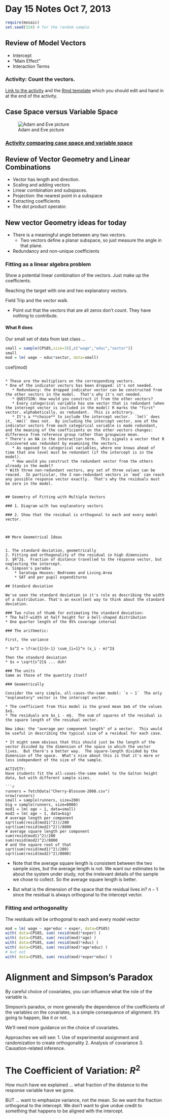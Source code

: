 # Day 15 Notes Oct 7, 2013

```r
require(mosaic)
set.seed(324) # for the random sample
```

## Review of Model Vectors

* Intercept
* "Main Effect"
* Interaction Terms

### Activity: Count the vectors.

[Link to the activity](../../In-Class-Activities/CountingModelVectors.html) and the [Rmd template]() which you should edit and hand in at the end of the activity.

## Case Space versus Variable Space

![Adam and Eve picture](http://dl.dropbox.com/u/5098197/ISM/Figures/Adam-and-Eve.png)

### [Activity comparing case space and variable space](https://dl.dropbox.com/u/5098197/ISM/case-vs-variable-space.pdf)




## Review of Vector Geometry and Linear Combinations

* Vector has length and direction.
* Scaling and adding vectors
* Linear combination and subspaces.
* Projection: the nearest point in a subspace
* Extracting coefficients
* The dot product operator.


## New vector Geometry ideas for today

* There is a meaningful angle between any two vectors.
    * Two vectors define a planar subspace, so just measure the angle in that plane.
* Redundancy and non-unique coefficients



### Fitting as a linear algebra problem

Show a potential linear combination of the vectors.  Just make up the coefficients.

Reaching the target with one and two explanatory vectors.

Field Trip and the vector walk.
 
* Point out that the vectors that are all zeros don't count.  They have nothing to contribute.

#### What R does

Our small set of data from last class ...
```r
small = sample(CPS85,size=3)[,c("wage","educ","sector")]
small
mod = lm( wage ~ educ*sector, data=small)
```
coef(mod)
```

* These are the multipliers on the corresponding vectors.
* One of the indicator vectors has been dropped: it's not needed.
   * Redundancy: the dropped indicator vector can be constructed from the other vectors in the model.  That's why it's not needed.
   * QUESTION: How would you construct it from the other vectors?
   * Every categorical variable has one vector that is redundant (when the intercept vector is included in the model) R marks the "first" vector, alphabetically, as redundant.  This is arbitrary.
   * It's a **choice** to include the intercept vector.  `lm()` does it, `mm()` does not.  By including the intercept vector, one of the indicator vectors from each categorical variable is made redundant, and the meaning of the coefficients on the other vectors changes: difference from reference group rather than groupwise mean.
* There's an NA in the interaction term.  This signals a vector that R discovered was redundant by examining the vectors.
   * As opposed to categorical variables, where one knows ahead of time that one level must be redundant (if the intercept is in the model).
   * How would you construct the redundant vector from the others already in the model?
* With three non-redundant vectors, any set of three values can be reaced.  In particular, the 3 non-redundant vectors in `mod` can reach any possible response vector exactly.  That's why the residuals must be zero in the model.


## Geometry of Fitting with Multiple Vectors

### 1. Diagram with two explanatory vectors

### 2. Show that the residual is orthogonal to each and every model vector.



## More Geometrical Ideas


1. The standard deviation, geometrically
2. Fitting and orthogonality of the residual in high dimensions
3. $R^2$.  Fraction of distance travelled to the response vector, but neglecting the intercept.
4. Simpson's paradox
    * Saratoga Houses: Bedrooms and Living.Area
    * SAT and per pupil expenditures

## Standard deviation

We've seen the standard deviation in it's role as describing the width of a distribution. That's an excellent way to think about the standard deviation.  

### Two rules of thumb for estimating the standard deviation:
* The half-width at half height for a bell-shaped distribution
* One quarter length of the 95% coverage interval

### The arithmetic: 

First, the variance

* $s^2 = \frac{1}{n-1} \sum_{i=1}^n (x_i - m)^2$

Then the standard deviation
* $s = \sqrt{s^2}$ ... duh!

### The units
Same as those of the quantity itself

### Geometrically

Consider the very simple, all-cases-the-same model: `x ~ 1`  The only "explanatory" vector is the intercept vector.

* The coefficient from this model is the grand mean $m$ of the values $x$.
* The residuals are $x_i - m$.  The sum of squares of the residual is the square length of the residual vector.

New idea: the "average per component length" of a vector.  This would be useful in describing the typical size of a residual for each case.

* It might seem obvious that this should just be the length of the vector divided by the dimension of the space in which the vector lives.  But there's a better way.  The square-length divided by the dimension of the space.  What's nice about this is that it's more or less independent of the size of the sample.

ACTIVITY:
Have students fit the all-cases-the-same model to the Galton height data, but with different sample sizes.

```r
runners = fetchData("Cherry-Blossom-2008.csv")
nrow(runners)
small = sample(runners, size=200)
big = sample(runners, size=8000)
mod1 = lm( age ~ 1, data=small)
mod2 = lm( age ~ 1, data=big)
# average length per component
sqrt(sum(resid(mod1)^2))/200
sqrt(sum(resid(mod2)^2))/8000
# average square length per component
sum(resid(mod1)^2)/200
sum(resid(mod2)^2)/8000
# and the square root of that
sqrt(sum(resid(mod1)^2)/200)
sqrt(sum(resid(mod2)^2)/8000)
```

* Note that the average square length is consistent between the two sample sizes, but the average length is not.  We want our estimates to be about the system under study, not the irrelevant details of the sample we chose to collect.  So the average square length is better.

* But what is the dimension of the space that the residual lives in?  $n-1$ since the residual is always orthogonal to the intercept vector.

### Fitting and orthogonality

The residuals will be orthogonal to each and every model vector
```r
mod = lm( wage ~ age*educ + exper, data=CPS85)
with( data=CPS85, sum( resid(mod)*exper) )
with( data=CPS85, sum( resid(mod)*age) )
with( data=CPS85, sum( resid(mod)*educ) )
with( data=CPS85, sum( resid(mod)*age*educ) )
# but not
with( data=CPS85, sum( resid(mod)*exper*educ) )
```



Alignment and Simpson's Paradox
===========
By careful choice of covariates, you can influence what the role of the variable is.

Simpson's paradox, or more generally the dependence of the coefficients of the variables on the covariates, is a simple consequence of alignment.  It's going to happen, like it or not.

We'll need more guidance on the choice of covariates.

Approaches we will see:
1. Use of experimental assignment and randomization to create orthogonality
2. Analysis of covariance
3. Causation-related inference.

The Coefficient of Variation: $R^2$
============
How much have we explained ... what fraction of the distance to the response variable have we gone.

BUT ... want to emphasize variance, not the mean.  So we want the fraction orthogonal to the intercept.  We don't want to give undue credit to something that happens to be aligned with the intercept.